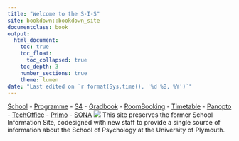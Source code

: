 ```yaml
---
title: "Welcome to the S-I-S"
site: bookdown::bookdown_site
documentclass: book
output:
  html_document:
    toc: true
    toc_float:
      toc_collapsed: true
    toc_depth: 3
    number_sections: true
    theme: lumen
date: "Last edited on `r format(Sys.time(), '%d %B, %Y')`"
---
```


[School](https://dle.plymouth.ac.uk/course/view.php?id=66067) - 
[Programme](https://dle.plymouth.ac.uk/course/view.php?id=38727) - 
[S4](https://plymuni.lightning.force.com/lightning/page/home) - 
[Gradbook](https://gradbook.plymouth.ac.uk/) - 
[RoomBooking](https://resourcebooker.plymouth.ac.uk/) - 
[Timetable](https://timetables.plymouth.ac.uk/) - 
[Panopto](https://plymouth.cloud.panopto.eu/) - 
[TechOffice](https://psy.plymouth.ac.uk) - 
[Primo](https://primo.plymouth.ac.uk) - 
[SONA](https://uopsop.sona-systems.com/)
![](header2.png) This site preserves the former School Information Site, codesigned with new staff to provide a single source of information about the School of Psychology at the University of Plymouth.
